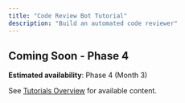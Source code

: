 ```yaml
---
title: "Code Review Bot Tutorial"  
description: "Build an automated code reviewer"
---
```


## Coming Soon - Phase 4

**Estimated availability**: Phase 4 (Month 3)

See [Tutorials Overview](/tutorials) for available content.
